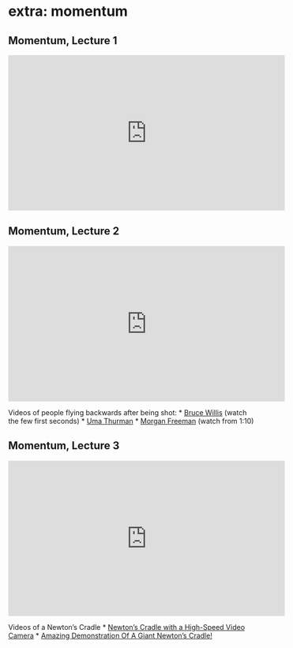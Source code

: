 # extra: momentum {.unnumbered}


## Momentum, Lecture 1

<iframe width="560" height="315" src="https://www.youtube.com/embed/lyuj3IMy24Y" title="YouTube video player" frameborder="0" allow="accelerometer; autoplay; clipboard-write; encrypted-media; gyroscope; picture-in-picture" allowfullscreen></iframe>

## Momentum, Lecture 2

<iframe width="560" height="315" src="https://www.youtube.com/embed/7bNRmKV3DEg" title="YouTube video player" frameborder="0" allow="accelerometer; autoplay; clipboard-write; encrypted-media; gyroscope; picture-in-picture" allowfullscreen></iframe>

Videos of people flying backwards after being shot:
* [Bruce Willis](https://youtu.be/00oG5gtD0Ho) (watch the few first seconds)
* [Uma Thurman](https://youtu.be/BBoP2l7VBeo)
* [Morgan Freeman](https://youtu.be/iH9hjyoAugw) (watch from 1:10)

## Momentum, Lecture 3

<iframe width="560" height="315" src="https://www.youtube.com/embed/c7ZPaB2Okpo" title="YouTube video player" frameborder="0" allow="accelerometer; autoplay; clipboard-write; encrypted-media; gyroscope; picture-in-picture" allowfullscreen></iframe>

Videos of a Newton's Cradle
* [Newton's Cradle with a High-Speed Video Camera](https://youtu.be/7qPvmYbfM6I)
* [Amazing Demonstration Of A Giant Newton's Cradle!](https://youtu.be/8dgyPRA86K0)
